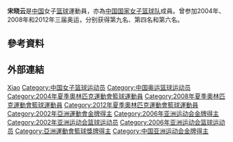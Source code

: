 {{NoteTA|G1=Sports}}
{{Infobox sportsperson
| name           = 宋晓云
| image          =
| imagesize      = 
| birthname      =
| fullname       =
| nationality    = 
| residence      =
| birthdate      = {{birth_date_and_age|1982|12|11}}<ref name="伦敦奥运">{{cite web|title=2012伦敦奥运会中国体育代表团成员名录 - 宋晓云|url=http://2012teamchina.olympic.cn/index.php/personview/persons/16282|accessdate=2012-07-15|archive-date=2016-03-04|archive-url=https://web.archive.org/web/20160304133247/http://2012teamchina.olympic.cn/index.php/personview/persons/16282|dead-url=no}}{{zh-cn}}</ref>
| birthplace     = {{CHN}}
| height         = {{height|m=1.75}}<ref name="伦敦奥运"/>
| weight         = {{weight|kg=72}}<ref name="伦敦奥运"/>
| website        = 
| country        = {{CHN-1949}}
| sport          = 籃球
| collegeteam    =
| club           =
| team           =
| turnedpro      =
| coach          =
| retired        =
| coaching       =
| worlds         =
| regionals      =
| nationals      =
| olympics       =
| paralympics    =
| highestranking =
| pb             =
| medaltemplates = 
| show-medals    = 
}}
{{世大運獎牌記錄
|項目=籃球
|a1=2003
|b1=1
}}
'''宋晓云'''{{BD|1982年|12月11日||}}是[[中国|中国]]女子[[篮球|篮球]]運動員，亦為[[中国国家女子篮球队|中国国家女子篮球队]]成員。曾参加2004年、2008年和2012年三届奥运，分别获得第九名、第四名和第六名。

== 參考資料 ==
{{Reflist}}

== 外部連結 ==
{{2002年女篮世锦赛中国队阵容}}
{{2004年夏季奧林匹克運動會中國國家女子籃球隊}}
{{2006年女篮世锦赛中国队阵容}}
{{2008年夏季奧林匹克運動會中國國家女子籃球隊}}
{{2012年夏季奧林匹克運動會中國國家女子籃球隊}}

{{Authority control}}
{{DEFAULTSORT:Song Xiaoyun}}
[[Category:宋姓|Xiao]]
[[Category:中国女子篮球运动员|Category:中国女子篮球运动员]]
[[Category:中国奥运篮球运动员|Category:中国奥运篮球运动员]]
[[Category:2004年夏季奧林匹克運動會籃球運動員|Category:2004年夏季奧林匹克運動會籃球運動員]]
[[Category:2008年夏季奧林匹克運動會籃球運動員|Category:2008年夏季奧林匹克運動會籃球運動員]]
[[Category:2012年夏季奧林匹克運動會籃球運動員|Category:2012年夏季奧林匹克運動會籃球運動員]]
[[Category:2002年亞洲運動會金牌得主|Category:2002年亞洲運動會金牌得主]]
[[Category:2006年亚洲运动会金牌得主|Category:2006年亚洲运动会金牌得主]]
[[Category:2002年亚洲运动会篮球运动员|Category:2002年亚洲运动会篮球运动员]]
[[Category:2006年亚洲运动会篮球运动员|Category:2006年亚洲运动会篮球运动员]]
[[Category:亞洲運動會籃球獎牌得主|Category:亞洲運動會籃球獎牌得主]]
[[Category:中国亚洲运动会金牌得主|Category:中国亚洲运动会金牌得主]]